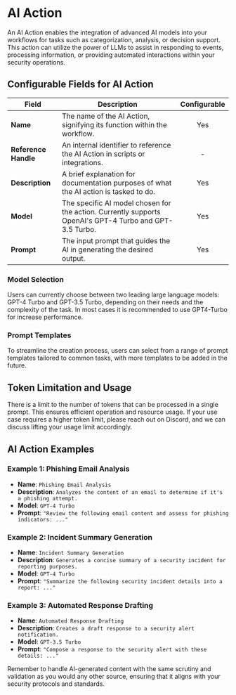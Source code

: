 # AI Action

An AI Action enables the integration of advanced AI models into your workflows for tasks such as categorization, analysis, or decision support. 
This action can utilize the power of LLMs to assist in responding to events, processing information, or providing automated interactions within your security 
operations.


## Configurable Fields for AI Action

| Field              | Description                                                                 | Configurable |
|--------------------|-----------------------------------------------------------------------------|:------------:|
| **Name**           | The name of the AI Action, signifying its function within the workflow.     |      Yes     |
| **Reference Handle** | An internal identifier to reference the AI Action in scripts or integrations.|      -     |
| **Description**    | A brief explanation for documentation purposes of what the AI action is tasked to do.       |      Yes     |
| **Model**          | The specific AI model chosen for the action. Currently supports OpenAI's GPT-4 Turbo and GPT-3.5 Turbo. |      Yes     |
| **Prompt**         | The input prompt that guides the AI in generating the desired output.       |      Yes     |


### Model Selection 
Users can currently choose between two leading large language models: GPT-4 Turbo and GPT-3.5 Turbo, depending on their needs and 
the complexity of the task.
In most cases it is recommended to use GPT4-Turbo for increase performance.


### Prompt Templates
To streamline the creation process, users can select from a range of prompt templates tailored to common tasks, with more templates to be added in the future.


## Token Limitation and Usage

There is a limit to the number of tokens that can be processed in a single prompt. This ensures efficient operation and resource usage. If your use case requires a higher token limit, please reach out on Discord, and we can discuss lifting your usage limit accordingly.

## AI Action Examples

### Example 1: Phishing Email Analysis
* **Name**: `Phishing Email Analysis`
* **Description**: `Analyzes the content of an email to determine if it's a phishing attempt.`
* **Model**: `GPT-4 Turbo`
* **Prompt**: `"Review the following email content and assess for phishing indicators: ..."`

### Example 2: Incident Summary Generation
* **Name**: `Incident Summary Generation`
* **Description**: `Generates a concise summary of a security incident for reporting purposes.`
* **Model**: `GPT-4 Turbo`
* **Prompt**: `"Summarize the following security incident details into a report: ..."`

### Example 3: Automated Response Drafting
* **Name**: `Automated Response Drafting`
* **Description**: `Creates a draft response to a security alert notification.`
* **Model**: `GPT-3.5 Turbo`
* **Prompt**: `"Compose a response to the security alert with these details: ..."`


Remember to handle AI-generated content with the same scrutiny and validation as you would any other source, ensuring that it aligns with your 
security protocols and standards.
